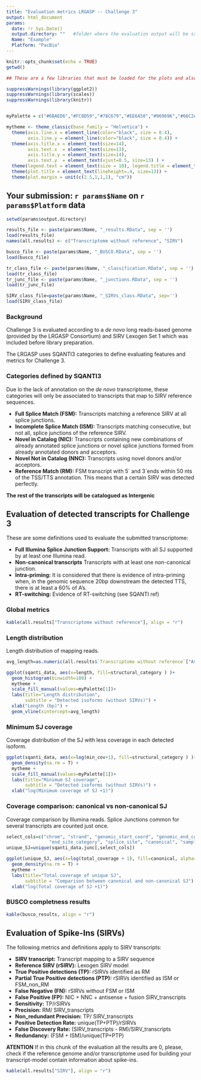 ```yaml
---
title: "Evaluation metrics LRGASP -- Challenge 3"
output: html_document
params:
  date: !r Sys.Date()
  output.directory: ""   #folder where the evaluation output will be saved
  Name: "Example"
  Platform: "PacBio"
---
```


```r
knitr::opts_chunk$set(echo = TRUE)
getwd()
```

```r
## These are a few libraries that must be loaded for the plots and also a couple of variables to make them "nice"

suppressWarnings(library(ggplot2))
suppressWarnings(library(scales))
suppressWarnings(library(knitr))


myPalette = c("#6BAED6","#FC8D59","#78C679","#EE6A50","#969696","#66C2A4", "goldenrod1", "darksalmon", "#41B6C4","tomato3", "#FE9929")

mytheme <- theme_classic(base_family = "Helvetica") +
  theme(axis.line.x = element_line(color="black", size = 0.4),
        axis.line.y = element_line(color="black", size = 0.4)) +
  theme(axis.title.x = element_text(size=14),
        axis.text.x  = element_text(size=13),
        axis.title.y = element_text(size=14),
        axis.text.y  = element_text(vjust=0.5, size=13) ) +
  theme(legend.text = element_text(size = 10), legend.title = element_text(size=11), legend.key.size = unit(0.5, "cm")) +
  theme(plot.title = element_text(lineheight=.4, size=13)) +
  theme(plot.margin = unit(c(2.5,1,1,1), "cm")) 

```

## Your submission: `r params$Name` on `r params$Platform` data

```r
setwd(params$output.directory)

results_file <- paste(params$Name, "_results.RData", sep = '')
load(results_file)
names(all.results) <- c("Transcriptome without reference", "SIRV")

busco_file <- paste(params$Name, "_BUSCO.RData", sep = '')
load(busco_file)

tr_class_file <- paste(params$Name, "_classification.RData", sep = '')
load(tr_class_file)
tr_junc_file <- paste(params$Name, "_junctions.RData", sep = '')
load(tr_junc_file)

SIRV_class_file=paste(params$Name, "_SIRVs_class.RData", sep='')
load(SIRV_class_file)

``` 


### Background

Challenge 3 is evaluated according to a *de novo* long reads-based genome (provided by the LRGASP Consortium) and SIRV Lexogen Set 1 which was included before library preparation.

The LRGASP uses SQANTI3 categories to define evaluating features and metrics for Challenge 3.

### Categories defined by SQANTI3

Due lo the lack of annotation on the *de novo* transcriptome, these categories will only be associated to transcripts that map to SIRV reference sequences. 

- **Full Splice Match (FSM):** Transcripts matching a reference SIRV at all splice junctions.
- **Incomplete Splice Match (ISM):** Transcripts matching consecutive, but not all, splice junctions of the reference SIRV.
- **Novel in Catalog (NIC):**	Transcripts containing new combinations of already annotated splice junctions or novel splice junctions formed from already annotated donors and acceptors. 
- **Novel Not in Catalog (NNC):**	Transcripts using novel donors and/or acceptors.
- **Reference Match (RM):**	FSM transcript with 5´ and 3´ends within 50 nts of the TSS/TTS annotation. This means that a certain SIRV was detected perfectly.

**The rest of the transcripts will be catalogued as Intergenic**

## Evaluation of detected transcripts for Challenge 3  {.tabset .tabset-pills}

These are some definitions used to evaluate the submitted transcriptome:

- **Full Illumina Splice Junction Support:**	Transcripts with all SJ supported by at least one Illumina read.
- **Non-canonical transcripts**	Transcripts with at least one non-canonical junction.
- **Intra-priming:**	It is considered that there is evidence of intra-priming when, in the genomic sequence 20bp downstream the detected TTS, there is at least a 60% of A's.
- **RT-switching:**	Evidence of RT-switching (see SQANTI ref)

### Global metrics

```r
kable(all.results["Transcriptome without reference"], align = "r")

```

### Length distribution

Length distribution of mapping reads.

```r
avg_length=as.numeric(all.results$`Transcriptome without reference`["Average length", "Absolute value"])

ggplot(sqanti_data, aes(x=length, fill=structural_category ) )+
  geom_histogram(binwidth=100) +
  mytheme +
  scale_fill_manual(values=myPalette[1])+
  labs(title="Length distribution",
       subtitle = "Detected isoforms (without SIRVs)") +
  xlab("Length (bp)") +
  geom_vline(xintercept=avg_length)

```

### Minimum SJ coverage

Coverage distribution of the SJ with less coverage in each detected isoform.  

```r
ggplot(sqanti_data, aes(x=log(min_cov+1), fill=structural_category ) )+
  geom_density(na.rm = T) +
  mytheme +
  scale_fill_manual(values=myPalette[1])+
  labs(title="Minimum SJ coverage",
       subtitle = "Detected isoforms (without SIRVs)") +
  xlab("log(Minimum coverage of SJ +1)")

```

### Coverage comparison: canonical vs non-canonical SJ

Coverage comparison by Illumina reads. Splice Junctions common for several transcripts are counted just once.

```r
select_cols=c("chrom", "strand", "genomic_start_coord", "genomic_end_coord", "junction_category", "start_site_category", 
                "end_site_category", "splice_site", "canonical", "sample_with_cov", "total_coverage")
unique_SJ=unique(sqanti_data.junc[,select_cols])

ggplot(unique_SJ, aes(x=log(total_coverage + 1), fill=canonical, alpha=0.75))+
  geom_density(na.rm = T) +
  mytheme +
  labs(title="Total coverage of unique SJ",
       subtitle = "Comparison between canonical and non-canonical SJ") +
  xlab("log(Total coverage of SJ +1)")

```

### BUSCO completness results

```r
kable(busco_results, align = "r")

```

## Evaluation of Spike-Ins (SIRVs) 

The following metrics and definitions apply to SIRV transcripts:

- **SIRV transcript:**	Transcript mapping to a SIRV sequence
- **Reference SIRV (rSIRV):**	Lexogen SIRV model
- **True Positive detections (TP):**	rSIRVs identified as RM 
- **Partial True Positive detections (PTP):**	rSIRVs identified as ISM or FSM_non_RM
- **False Negative (FN):**	rSIRVs without FSM or ISM
- **False Positive (FP):**	NIC + NNC + antisense + fusion SIRV_transcripts
- **Sensitivity:**	TP/rSIRVs
- **Precision:**	RM/ SIRV_transcripts
- **Non_redundant Precision:**	TP/ SIRV_transcripts
- **Positive Detection Rate:**	unique(TP+PTP)/rSIRVs
- **False Discovery Rate:**	(SIRV_transcripts - RM)/SIRV_transcripts
- **Redundancy:**	(FSM + ISM)/unique(TP+PTP)

**ATENTION**
If in this chunk of the evaluation all the results are 0, please, check if the reference genome and/or transcriptome used for building your transcript-model  contain information about spike-ins.


```r
kable(all.results["SIRV"], align = "r")

```


